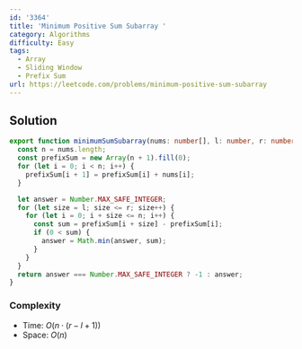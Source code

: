 ```yaml
---
id: '3364'
title: 'Minimum Positive Sum Subarray '
category: Algorithms
difficulty: Easy
tags:
  - Array
  - Sliding Window
  - Prefix Sum
url: https://leetcode.com/problems/minimum-positive-sum-subarray
---
```


## Solution

```typescript showLineNumbers
export function minimumSumSubarray(nums: number[], l: number, r: number): number {
  const n = nums.length;
  const prefixSum = new Array(n + 1).fill(0);
  for (let i = 0; i < n; i++) {
    prefixSum[i + 1] = prefixSum[i] + nums[i];
  }

  let answer = Number.MAX_SAFE_INTEGER;
  for (let size = l; size <= r; size++) {
    for (let i = 0; i + size <= n; i++) {
      const sum = prefixSum[i + size] - prefixSum[i];
      if (0 < sum) {
        answer = Math.min(answer, sum);
      }
    }
  }
  return answer === Number.MAX_SAFE_INTEGER ? -1 : answer;
}
```

### Complexity

- Time: $O(n \cdot (r - l + 1))$
- Space: $O(n)$
